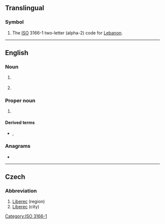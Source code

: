 {{also|lb|.lb|℔}}
==Translingual==

===Symbol===
{{head|mul|symbol}}
# The [[ISO]] 3166-1 two-letter (alpha-2) code for [[Lebanon]].

[[Category:ISO 3166-1]]

----

==English==

===Noun===
{{en-noun}}

# {{lb|en|American football}} {{initialism of|linebacker|lang=en}}
# {{lb|en|military}} {{initialism of|local board|lang=en}}<!--local draft board-->

===Proper noun===
{{en-proper noun}}

# {{lb|en|attributive}} {{initialism of|[[Langmuir]]–[[Blodgett]]|lang=en}}

====Derived terms====
* {{l|en|LB film}}, {{l|en|LB trough}}

===Anagrams===
* {{anagrams|en|B/L|BL}}

----

==Czech==

===Abbreviation===
{{rfc-header|Abbreviation}}
{{head|cs|abbreviation}}

# [[Liberec]] (region)
# [[Liberec]] (city)